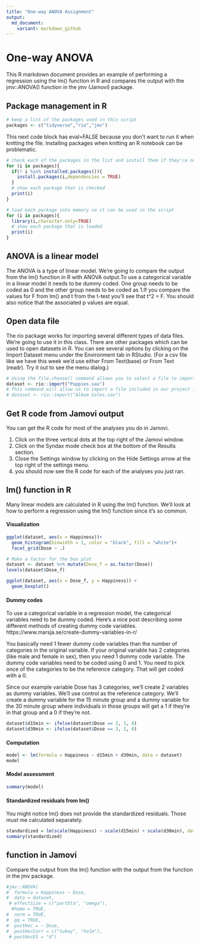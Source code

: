 ---
title: "One-way ANOVA Assignment"
output:
  md_document:
    variant: markdown_github
---

#  One-way ANOVA

This R markdown document provides an example of performing a regression using the lm() function in R and compares the output with the jmv::ANOVA() function in the jmv (Jamovi) package.

## Package management in R

```{r}
# keep a list of the packages used in this script
packages <- c("tidyverse","rio","jmv")
```

This next code block has eval=FALSE because you don't want to run it when knitting the file. Installing packages when knitting an R notebook can be problematic.

```{r eval=FALSE}
# check each of the packages in the list and install them if they're not installed already
for (i in packages){
  if(! i %in% installed.packages()){
    install.packages(i,dependencies = TRUE)
  }
  # show each package that is checked
  print(i)
}
```

```{r}
# load each package into memory so it can be used in the script
for (i in packages){
  library(i,character.only=TRUE)
  # show each package that is loaded
  print(i)
}
```

## ANOVA is a linear model

The ANOVA is a type of linear model. We're going to compare the output from the lm() function in R with ANOVA output.To use a categorical variable in a linear model it needs to be dummy coded. One group needs to be coded as 0 and the other group needs to be coded as 1.If you compare the values for F from lm() and t from the t-test you'll see that t^2 = F. You should also notice that the associated p values are equal.

## Open data file

The rio package works for importing several different types of data files. We're going to use it in this class. There are other packages which can be used to open datasets in R. You can see several options by clicking on the Import Dataset menu under the Environment tab in RStudio. (For a csv file like we have this week we'd use either From Text(base) or From Text (readr). Try it out to see the menu dialog.)

```{r}
# Using the file.choose() command allows you to select a file to import from another folder.
dataset <- rio::import("Puppies.sav")
# This command will allow us to import a file included in our project folder.
# dataset <- rio::import("Album Sales.sav")
```

## Get R code from Jamovi output

You can get the R code for most of the analyses you do in Jamovi.

1. Click on the three vertical dots at the top right of the Jamovi window.
2. Click on the Syndax mode check box at the bottom of the Results section.
3. Close the Settings window by clicking on the Hide Settings arrow at the top right of the settings menu.
4. you should now see the R code for each of the analyses you just ran.

## lm() function in R

Many linear models are calculated in R using the lm() function. We'll look at how to perform a regression using the lm() function since it's so common.

#### Visualization

```{r}
ggplot(dataset, aes(x = Happiness))+
  geom_histogram(binwidth = 1, color = "black", fill = "white")+
  facet_grid(Dose ~ .)
```

```{r}
# Make a factor for the box plot
dataset <- dataset %>% mutate(Dose_f = as.factor(Dose))
levels(dataset$Dose_f)
```


```{r}
ggplot(dataset, aes(x = Dose_f, y = Happiness)) +
  geom_boxplot()
```

#### Dummy codes

To use a categorical variable in a regression model, the categorical variables need to be dummy coded. Here's a nice post describing some different methods of creating dummy code variables. https://www.marsja.se/create-dummy-variables-in-r/ 

You basically need 1 fewer dummy code variables than the number of categories in the original variable. If your original variable has 2 categories (like male and female in sex), then you need 1 dummy code variable. The dummy code variables need to be coded using 0 and 1. You need to pick once of the categories to be the reference category. That will get coded with a 0.

Since our example variable Dose has 3 categories, we'll create 2 variables as dummy variables. We'll use control as the reference category. We'll create a dummy variable for the 15 minute group and a dummy variable for the 30 minute group where individuals in those groups will get a 1 if they're in that group and a 0 if they're not.

```{r}
dataset$d15min <- ifelse(dataset$Dose == 2, 1, 0)
dataset$d30min <- ifelse(dataset$Dose == 3, 1, 0)
```


#### Computation

```{r}
model <- lm(formula = Happiness ~ d15min + d30min, data = dataset)
model
```

#### Model assessment

```{r}
summary(model)
```

#### Standardized residuals from lm()

You might notice lm() does not provide the standardized residuals. Those must me calculated separately.

```{r}
standardized = lm(scale(Happiness) ~ scale(d15min) + scale(d30min), data=dataset)
summary(standardized)
```


## function in Jamovi

Compare the output from the lm() function with the output from the function in the jmv package.

```{r}
#jmv::ANOVA(
#  formula = Happiness ~ Dose,
#  data = dataset,
 # effectSize = c("partEta", "omega"),
  #homo = TRUE,
#  norm = TRUE,
#  qq = TRUE,
#  postHoc = ~ Dose,
#  postHocCorr = c("tukey", "holm"),
 # postHocES = "d")
```


